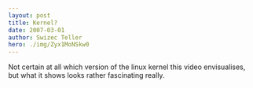 ```yaml
---
layout: post
title: Kernel?
date: 2007-03-01
author: Swizec Teller
hero: ./img/Zyx1MoNSkw0
---
```


Not certain at all which version of the linux kernel this video envisualises, but what it shows looks rather fascinating really.

